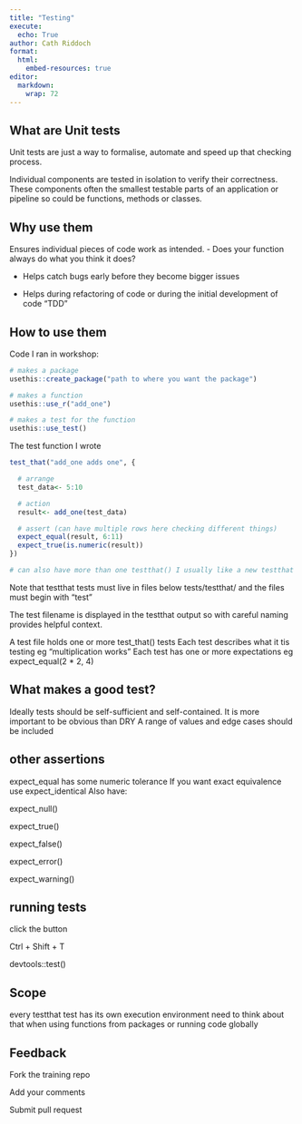 ```yaml
---
title: "Testing"
execute: 
  echo: True
author: Cath Riddoch
format:
  html:
    embed-resources: true
editor: 
  markdown: 
    wrap: 72
---
```


## What are Unit tests

Unit tests are just a way to formalise, automate and speed up that
checking process.

Individual components are tested in isolation to verify their
correctness. These components often the smallest testable parts of an
application or pipeline so could be functions, methods or classes.

## Why use them

Ensures individual pieces of code work as intended. - Does your function
always do what you think it does?

-   Helps catch bugs early before they become bigger issues

-   Helps during refactoring of code or during the initial development
    of code "TDD"

## How to use them

Code I ran in workshop:

```r
# makes a package
usethis::create_package("path to where you want the package")

# makes a function
usethis::use_r("add_one")

# makes a test for the function 
usethis::use_test()
```

The test function I wrote

```r
test_that("add_one adds one", {

  # arrange
  test_data<- 5:10

  # action
  result<- add_one(test_data)

  # assert (can have multiple rows here checking different things)
  expect_equal(result, 6:11)
  expect_true(is.numeric(result))
})

# can also have more than one testthat() I usually like a new testthat if I re-run the function with different input. 
```

Note that testthat tests must live in files below tests/testthat/ and
the files must begin with "test"

The test filename is displayed in the testthat output so with careful
naming provides helpful context.

A test file holds one or more test_that() tests Each test describes what
it tis testing eg "multiplication works" Each test has one or more
expectations eg expect_equal(2 \* 2, 4)

## What makes a good test?

Ideally tests should be self-sufficient and self-contained. It is more
important to be obvious than DRY A range of values and edge cases should
be included

## other assertions

expect_equal has some numeric tolerance If you want exact equivalence
use expect_identical Also have:

expect_null()

expect_true()

expect_false()

expect_error()

expect_warning()

## running tests

click the button

Ctrl + Shift + T

devtools::test()

## Scope

every testthat test has its own execution environment need to think
about that when using functions from packages or running code globally

## Feedback

Fork the training repo

Add your comments

Submit pull request
